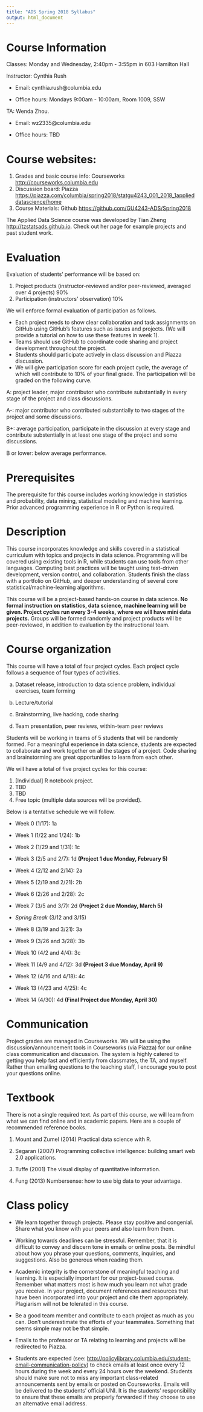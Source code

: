 ```yaml
---
title: "ADS Spring 2018 Syllabus"
output: html_document
---
```


# Course Information

Classes: Monday and Wednesday, 2:40pm - 3:55pm in 603 Hamilton Hall

Instructor: Cynthia Rush

* Email: cynthia.rush@columbia.edu

* Office hours: Mondays 9:00am - 10:00am, Room 1009, SSW

TA: Wenda Zhou.

* Email: wz2335@columbia.edu

* Office hours: TBD

# Course websites:
1. Grades and basic course info: Courseworks <http://courseworks.columbia.edu>
2. Discussion board: Piazza <https://piazza.com/columbia/spring2018/statgu4243_001_2018_1applieddatascience/home>
3. Course Materials: Github <https://github.com/GU4243-ADS/Spring2018>

The Applied Data Science course was developed by Tian Zheng <http://tzstatsads.github.io>.  Check out her page for example projects and past student work.

# Evaluation 

Evaluation of students' performance will be based on:

1. Project products (instructor-reviewed and/or peer-reviewed, averaged over 4 projects) 90%
2. Participation (instructors' observation) 10%

We will enforce formal evaluation of participation as follows.

* Each project needs to show clear collaboration and task assignments on GitHub using GitHub's features such as issues and projects. (We will provide a tutorial on how to use these features in week 1).
* Teams should use GitHub to coordinate code sharing and project development throughout the project.
* Students should participate actively in class discussion and Piazza discussion.
* We will give participation score for each project cycle, the average of which will contribute to 10% of your final grade. The participation will be graded on the following curve.

A: project leader, major contributor who contribute substantially in every stage of the project and class discussions.

A-: major contributor who contributed substantially to two stages of the project and some discussions.

B+: average participation, participate in the discussion at every stage and contribute substentially in at least one stage of the project and some discussions.

B or lower: below average performance.

# Prerequisites

The prerequisite for this course includes working knowledge in statistics and probability, data mining, statistical modeling and machine learning. Prior advanced programming experience in R or Python is required.

# Description

This course incorporates knowledge and skills covered in a statistical curriculum with topics and projects in data science. Programming will be covered using existing tools in R, while students can use tools from other languages. Computing best practices will be taught using test-driven development, version control, and collaboration. Students finish the class with a portfolio on GitHub, and deeper understanding of several core statistical/machine-learning algorithms.

This course will be a project-based hands-on course in data science. **No formal instruction on statistics, data science, machine learning will be given. Project cycles run every 3-4 weeks, where we will have mini data projects.** Groups will be formed randomly and project products will be peer-reviewed, in addition to evaluation by the instructional team.

# Course organization

This course will have a total of four project cycles. Each project cycle follows a sequence of four types of activities.

a. Dataset release, introduction to data science problem, individual exercises, team forming

b. Lecture/tutorial

c. Brainstorming, live hacking, code sharing

d. Team presentation, peer reviews, within-team peer reviews

Students will be working in teams of 5 students that will be randomly formed. For a meaningful experience in data science, students are expected to collaborate and work together on all the stages of a project. Code sharing and brainstorming are great opportunities to learn from each other.

We will have a total of five project cycles for this course:

1. [Individual] R notebook project.
2. TBD
3. TBD
4. Free topic (multiple data sources will be provided).

Below is a tentative schedule we will follow.

* Week 0 (1/17): 1a

* Week 1 (1/22 and 1/24): 1b

* Week 2 (1/29 and 1/31): 1c

* Week 3 (2/5 and 2/7): 1d **(Project 1 due Monday, February 5)**

* Week 4 (2/12 and 2/14): 2a

* Week 5 (2/19 and 2/21): 2b

* Week 6 (2/26 and 2/28): 2c

* Week 7 (3/5 and 3/7): 2d **(Project 2 due Monday, March 5)**

* *Spring Break* (3/12 and 3/15)

* Week 8 (3/19 and 3/21): 3a

* Week 9 (3/26 and 3/28): 3b

* Week 10 (4/2 and 4/4): 3c

* Week 11 (4/9 and 4/12): 3d **(Project 3 due Monday, April 9)**

* Week 12 (4/16 and 4/18): 4c

* Week 13 (4/23 and 4/25): 4c

* Week 14 (4/30): 4d **(Final Project due Monday, April 30)**

# Communication

Project grades are managed in Courseworks. We will be using the discussion/announcement tools in Courseworks (via Piazza) for our online class communication and discussion. The system is highly catered to getting you help fast and efficiently from classmates, the TA, and myself. Rather than emailing questions to the teaching staff, I encourage you to post your questions online.

# Textbook

There is not a single required text. As part of this course, we will learn from what we can find online and in academic papers. Here are a couple of recommended reference books.

1. Mount and Zumel (2014) Practical data science with R.

2. Segaran (2007) Programming collective intelligence: building smart web 2.0 applications.

3. Tuffe (2001) The visual display of quantitative information.

4. Fung (2013) Numbersense: how to use big data to your advantage.

# Class policy

* We learn together through projects. Please stay positive and congenial. Share what you know with your peers and also learn from them.

* Working towards deadlines can be stressful. Remember, that it is difficult to convey and discern tone in emails or online posts. Be mindful about how you phrase your questions, comments, inquiries, and suggestions. Also be generous when reading them.

* Academic integrity is the cornerstone of meaningful teaching and learning. It is especially important for our project-based course. Remember what matters most is how much you learn not what grade you receive. In your project, document references and resources that have been incorporated into your project and cite them appropriately. Plagiarism will not be tolerated in this course.

* Be a good team member and contribute to each project as much as you can. Don't underestimate the efforts of your teammates. Something that seems simple may not be that simple.

* Emails to the professor or TA relating to learning and projects will be redirected to Piazza.

* Students are expected (see: <http://policylibrary.columbia.edu/student-email-communication-policy>) to check emails at least once every 12 hours during the week and every 24 hours over the weekend. Students should make sure not to miss any important class-related announcements sent by emails or posted on Courseworks. Emails will be delivered to the students' official UNI. It is the students' responsibility to ensure that these emails are properly forwarded if they choose to use an alternative email address.
